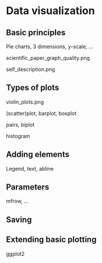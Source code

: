 # Data visualization

## Basic principles

Pie charts, 3 dimensions, y-scale, ...

scientific_paper_graph_quality.png

self_description.png

## Types of plots

violin_plots.png

(scatter)plot, barplot, boxplot

pairs, biplot

histogram

## Adding elements

Legend, text, abline

## Parameters

mfrow, ...

## Saving

## Extending basic plotting

ggplot2

